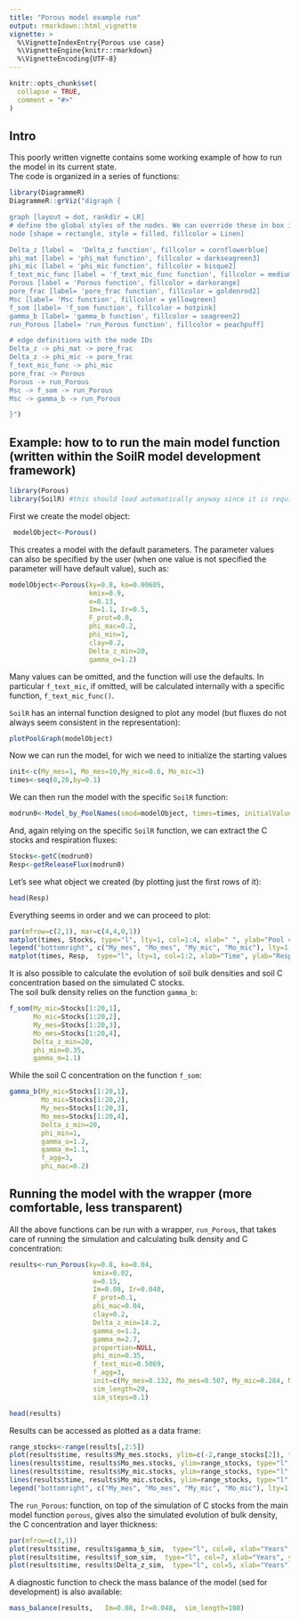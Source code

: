 ```yaml
---
title: "Porous model example run"
output: rmarkdown::html_vignette
vignette: >
  %\VignetteIndexEntry{Porous use case}
  %\VignetteEngine{knitr::rmarkdown}
  %\VignetteEncoding{UTF-8}
---
```


```r
knitr::opts_chunk$set(
  collapse = TRUE,
  comment = "#>"
)
```

## Intro
This poorly written vignette contains some working example of how to run the model in its current state.  
The code is organized in a series of functions:


```r
library(DiagrammeR)
DiagrammeR::grViz("digraph {

graph [layout = dot, rankdir = LR]
# define the global styles of the nodes. We can override these in box if we wish
node [shape = rectangle, style = filled, fillcolor = Linen]

Delta_z [label =  'Delta_z function', fillcolor = cornflowerblue]
phi_mat [label = 'phi_mat function', fillcolor = darkseagreen3]
phi_mic [label = 'phi_mic function', fillcolor = bisque2]
f_text_mic_func [label = 'f_text_mic_func function', fillcolor = mediumpurple1]
Porous [label = 'Porous function', fillcolor = darkorange]
pore_frac [label= 'pore_frac function', fillcolor = goldenrod2]
Msc [label= 'Msc function', fillcolor = yellowgreen]
f_som [label= 'f_som function', fillcolor = hotpink]
gamma_b [label= 'gamma_b function', fillcolor = seagreen2]
run_Porous [label= 'run_Porous function', fillcolor = peachpuff]

# edge definitions with the node IDs
Delta_z -> phi_mat -> pore_frac
Delta_z -> phi_mic -> pore_frac
f_text_mic_func -> phi_mic
pore_frac -> Porous
Porous -> run_Porous
Msc -> f_som -> run_Porous
Msc -> gamma_b -> run_Porous

}")
```



## Example: how to to run the main model function (written within the SoilR model development framework)

```r
library(Porous)
library(SoilR) #this should load automatically anyway since it is required by Porous
```

First we create the model object:
```r
 modelObject<-Porous()
```
This creates a model with the default parameters. The parameter values can also be specified by the user (when one value is not specified the parameter will have default value), such as:

```r
modelObject<-Porous(ky=0.8, ko=0.00605,
                    kmix=0.9,
                    e=0.13,
                    Im=1.1, Ir=0.5,
                    F_prot=0.0,
                    phi_mac=0.2,
                    phi_min=1,
                    clay=0.2,
                    Delta_z_min=20,
                    gamma_o=1.2)

```
Many values can be omitted, and the function will use the defaults. In particular `f_text_mic `, if omitted, will be calculated internally with a specific function, `f_text_mic_func()`.

`SoilR` has an internal function designed to plot any model (but fluxes do not always seem consistent in the representation):

```r
plotPoolGraph(modelObject)
```

Now we can run the model, for wich we need to initialize the starting values
```r
init<-c(My_mes=1, Mo_mes=10,My_mic=0.6, Mo_mic=3)
times<-seq(0,20,by=0.1)
```

We can then run the model with the specific `SoilR` function:
```r
modrun0<-Model_by_PoolNames(smod=modelObject, times=times, initialValues=init)
```

And, again relying on  the specific `SoilR` function, we can extract the C stocks and respiration fluxes:

```r
Stocks<-getC(modrun0)
Resp<-getReleaseFlux(modrun0)
```
Let's see what object we created (by plotting just the first rows of it):
```r
head(Resp)
```

Everything seems in order and we can proceed to plot:
```r
par(mfrow=c(2,1), mar=c(4,4,0,1))
matplot(times, Stocks, type="l", lty=1, col=1:4, xlab=" ", ylab="Pool contents", bty="n")
legend("bottomright", c("My_mes", "Mo_mes", "My_mic", "Mo_mic"), lty=1, col=1:4, bty="n")
matplot(times, Resp,  type="l", lty=1, col=1:2, xlab="Time", ylab="Respiration", bty="n")
```


It is also possible to calculate the evolution of soil bulk densities and soil C concentration based on the simulated C stocks.  
The soil bulk density relies on the function `gamma_b`:  
```r
f_som(My_mic=Stocks[1:20,1],
      Mo_mic=Stocks[1:20,2],
      My_mes=Stocks[1:20,3],
      Mo_mes=Stocks[1:20,4],
      Delta_z_min=20,
      phi_min=0.35,
      gamma_m=1.1)
```

While the soil C concentration on the function `f_som`:  
```r
gamma_b(My_mic=Stocks[1:20,1],
        Mo_mic=Stocks[1:20,2],
        My_mes=Stocks[1:20,3],
        Mo_mes=Stocks[1:20,4],
        Delta_z_min=20,
        phi_min=1,
        gamma_o=1.2,
        gamma_m=1.1,
        f_agg=3,
        phi_mac=0.2)
```


## Running the model with the wrapper (more comfortable, less transparent)
All the above functions can be run with a wrapper, `run_Porous`, that takes care of running the simulation and calculating bulk density and C concentration:

```r
results<-run_Porous(ky=0.8, ko=0.04,
                     kmix=0.02,
                     e=0.15,
                     Im=0.08, Ir=0.048,
                     F_prot=0.1,
                     phi_mac=0.04,
                     clay=0.2,
                     Delta_z_min=14.2,
                     gamma_o=1.2,
                     gamma_m=2.7,
                     proportion=NULL,
                     phi_min=0.35,
                     f_text_mic=0.5069,
                     f_agg=3,
                     init=c(My_mes=0.132, Mo_mes=0.507, My_mic=0.284, Mo_mic=0.579),
                     sim_length=20,
                     sim_steps=0.1)

head(results)
```


Results can be accessed as plotted as a data frame:  
```r
range_stocks<-range(results[,2:5])
plot(results$time, results$My_mes.stocks, ylim=c(-2,range_stocks[2]), type="l", col=1, xlab="Years", ylab="C stocks")
lines(results$time, results$Mo_mes.stocks, ylim=range_stocks, type="l", col=2)
lines(results$time, results$My_mic.stocks, ylim=range_stocks, type="l", col=3)
lines(results$time, results$Mo_mic.stocks, ylim=range_stocks, type="l", col=4)
legend("bottomright", c("My_mes", "Mo_mes", "My_mic", "Mo_mic"), lty=1, col=1:4, bty="n")
```

The `run_Porous`: function, on top of the simulation of C stocks from the main model function `porous`, gives also the simulated evolution of bulk density, the C concentration and layer thickness:
```r
par(mfrow=c(3,1))
plot(results$time, results$gamma_b_sim,  type="l", col=6, xlab="Years", ylab="Bulk density")
plot(results$time, results$f_som_sim,  type="l", col=7, xlab="Years", ylab="C concentration")
plot(results$time, results$Delta_z_sim,  type="l", col=5, xlab="Years", ylab="Delta Z (cm)")
```

A diagnostic function to check the mass balance of the model (sed for development) is also available:
```r
mass_balance(results,   Im=0.08, Ir=0.048,  sim_length=100)
```
